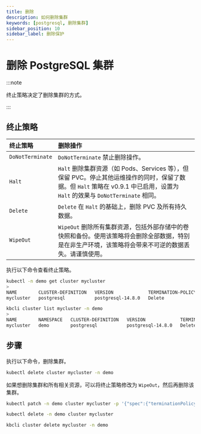 ```yaml
---
title: 删除
description: 如何删除集群
keywords: [postgresql, 删除集群]
sidebar_position: 10
sidebar_label: 删除保护
---
```



# 删除 PostgreSQL 集群

:::note

终止策略决定了删除集群的方式。

:::

## 终止策略

| **终止策略** | **删除操作**                                                                     |
|:----------------------|:-------------------------------------------------------------------------------------------|
| `DoNotTerminate`      | `DoNotTerminate` 禁止删除操作。                                                  |
| `Halt`                | `Halt` 删除集群资源（如 Pods、Services 等），但保留 PVC。停止其他运维操作的同时，保留了数据。但 `Halt` 策略在 v0.9.1 中已启用，设置为 `Halt` 的效果与 `DoNotTerminate` 相同。  |
| `Delete`              | `Delete` 在 `Halt` 的基础上，删除 PVC 及所有持久数据。                              |
| `WipeOut`             | `WipeOut`  删除所有集群资源，包括外部存储中的卷快照和备份。使用该策略将会删除全部数据，特别是在非生产环境，该策略将会带来不可逆的数据丢失。请谨慎使用。   |

执行以下命令查看终止策略。

<Tabs>

<TabItem value="kubectl" label="kubectl" default>

```bash
kubectl -n demo get cluster mycluster
>
NAME        CLUSTER-DEFINITION   VERSION             TERMINATION-POLICY   STATUS    AGE
mycluster   postgresql           postgresql-14.8.0   Delete               Running   29m
```

</TabItem>

<TabItem value="kbcli" label="kbcli">

```bash
kbcli cluster list mycluster -n demo
>
NAME        NAMESPACE   CLUSTER-DEFINITION   VERSION             TERMINATION-POLICY   STATUS    CREATED-TIME
mycluster   demo        postgresql           postgresql-14.8.0   Delete               Running   Sep 28,2024 16:47 UTC+0800
```

</TabItem>

</Tabs>

## 步骤

执行以下命令，删除集群。

<Tabs>

<TabItem value="kubectl" label="kubectl" default>

```bash
kubectl delete cluster mycluster -n demo
```

如果想删除集群和所有相关资源，可以将终止策略修改为 `WipeOut`，然后再删除该集群。

```bash
kubectl patch -n demo cluster mycluster -p '{"spec":{"terminationPolicy":"WipeOut"}}' --type="merge"

kubectl delete -n demo cluster mycluster
```

</TabItem>

<TabItem value="kbcli" label="kbcli">

```bash
kbcli cluster delete mycluster -n demo
```

</TabItem>

</Tabs>
